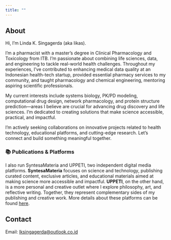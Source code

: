 ```yaml
---
title: ""
---
```


## About

Hi, I’m Linda K. Singagerda (aka likas).

I'm a pharmacist with a master's degree in Clinical Pharmacology and Toxicology from ITB. I'm passionate about combining life sciences, data, and engineering to tackle real-world health challenges. Throughout my experiences, I've contributed to enhancing medical data quality at an Indonesian health-tech startup, provided essential pharmacy services to my community, and taught pharmacology and chemical engineering, mentoring aspiring scientific professionals.

My current interests include systems biology, PK/PD modeling, computational drug design, network pharmacology, and protein structure prediction—areas I believe are crucial for advancing drug discovery and life sciences. I'm dedicated to creating solutions that make science accessible, practical, and impactful.

I'm actively seeking collaborations on innovative projects related to health technology, educational platforms, and cutting-edge research. Let's connect and build something meaningful together.

### 📚 Publications & Platforms

I also run SyntesaMateria and UPPETI, two independent digital media platforms. **SyntesaMateria** focuses on science and technology, publishing curated content, exclusive articles, and educational materials aimed at making science more accessible and impactful. **UPPETI**, on the other hand, is a more personal and creative outlet where I explore philosophy, art, and reflective writing. Together, they represent complementary sides of my publishing and creative work. More details about these platforms can be found [here](https://lk01sg.github.io/media.html).


## Contact

Email: <lksingagerda@outlook.co.id>

<div class="social-icons">
  <a href="https://x.com/lk01sg" target="_blank"><i class="bi bi-twitter-x"></i></a>
  <a href="https://instagram.com/lk01sg" target="_blank"><i class="bi bi-instagram"></i></a>
  <a href="https://github.com/lk01sg" target="_blank"><i class="bi bi-github"></i></a>
</div>

